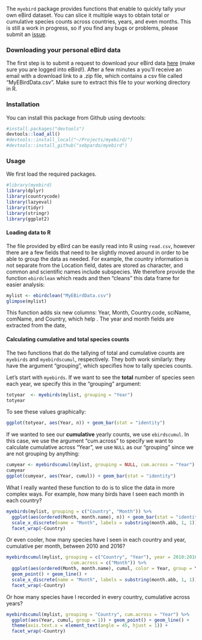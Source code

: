 The `myebird` package provides functions that enable to quickly tally your own eBird dataset. You can slice it multiple ways to obtain total or cumulative species counts across countries, years, and even months. This is still a work in progress, so if you find any bugs or problems, please submit an [issue]().

### Downloading your personal eBird data

The first step is to submit a request to download your eBird data [here](http://ebird.org/ebird/downloadMyData) (make sure you are logged into eBird!). After a few minutes a you'll receive an email with a download link to a .zip file, which contains a csv file called "MyEBirdData.csv". Make sure to extract this file to your working directory in R.

### Installation

You can install this package from Github using devtools:

```r
#install.packages("devtools")
devtools::load_all()
#devtools::install_local("~/Projects/myebird/")
#devtools::install_github("sebpardo/myebird")
```

### Usage

We first load the required packages.

```r
#library(myebird)
library(dplyr)
library(countrycode)
library(lazyeval)
library(tidyr)
library(stringr)
library(ggplot2)
```

#### Loading data to R

The file provided by eBird can be easily read into R using `read.csv`, however there are a few fields that need to be slightly moved around in order to be able to group the data as needed. For example, the country information is not separate from the Location field, dates are stored as character, and common and scientific names include subspecies. We therefore provide the function `ebirdclean` which reads and then "cleans" this data frame for easier analysis:

```r
mylist <- ebirdclean("MyEBirdData.csv") 
glimpse(mylist)
```

This function adds six new columns: Year, Month, Country.code, sciName, comName, and Country, which help . The year and month fields are extracted from the date, 

#### Calculating cumulative and total species counts 

The two functions that do the tallying of total and cumulative counts are `myebirds` and `myebirdscumul`, respectively. They both work similarly: they have the argument "grouping", which specifies how to tally species counts.

Let's start with `myebirds`. If we want to see the **total** number of species seen each year, we specify this in the "grouping" argument:


```r
totyear  <- myebirds(mylist, grouping = "Year")
totyear
```

To see these values graphically:

```r
ggplot(totyear, aes(Year, n)) + geom_bar(stat = "identity")
```

If we wanted to see our **cumulative** yearly counts, we use `ebirdscumul`. In this case, we use the argument "cum.across" to specify we want to calculate cumulative across "Year", we use `NULL` as our "grouping" since we are not grouping by anything:

```r
cumyear <- myebirdscumul(mylist, grouping = NULL, cum.across = "Year")
cumyear
ggplot(cumyear, aes(Year, cumul)) + geom_bar(stat = "identity")
```

What I really wanted these function to do is to slice the data in more complex ways. For example, how many birds have I seen each month in each country? 

```r
myebirds(mylist, grouping = c("Country", "Month")) %>%
  ggplot(aes(ordered(Month, month.name), n)) + geom_bar(stat = "identity") +
  scale_x_discrete(name = "Month", labels = substring(month.abb, 1, 1)) +
  facet_wrap(~Country)
```

Or even cooler, how many species have I seen in each country and year, cumulative per month, between 2010 and 2016?

```r
myebirdscumul(mylist, grouping = c("Country", "Year"), year = 2010:2016,
                        cum.across = c("Month")) %>%
  ggplot(aes(ordered(Month, month.name), cumul, color = Year, group = Year)) +
  geom_point() + geom_line() +
  scale_x_discrete(name = "Month", labels = substring(month.abb, 1, 1)) +
  facet_wrap(~Country)
```

Or how many species have I recorded in every country, cumulative across years?

```r
myebirdscumul(mylist, grouping = "Country", cum.across = "Year") %>%
  ggplot(aes(Year, cumul, group = 1)) + geom_point() + geom_line() +
  theme(axis.text.x = element_text(angle = 45, hjust = 1)) +
  facet_wrap(~Country)
```


